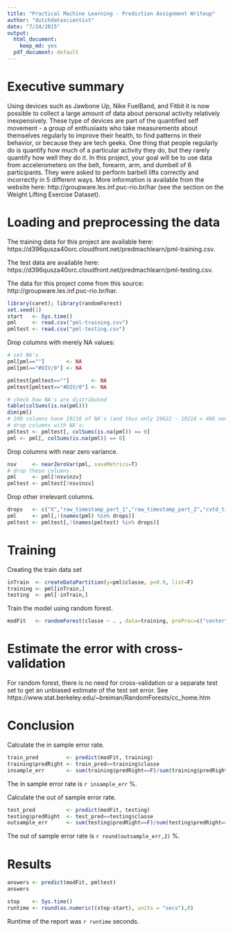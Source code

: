 ```yaml
---
title: "Practical Machine Learning - Prediction Assignment Writeup"
author: "dutchdatascientist"
date: "7/24/2015"
output:
  html_document:
    keep_md: yes
  pdf_document: default
---
```

# Executive summary
Using devices such as Jawbone Up, Nike FuelBand, and Fitbit it is now possible to collect a large amount of data about personal activity relatively inexpensively. These type of devices are part of the quantified self movement - a group of enthusiasts who take measurements about themselves regularly to improve their health, to find patterns in their behavior, or because they are tech geeks. One thing that people regularly do is quantify how much of a particular activity they do, but they rarely quantify how well they do it. In this project, your goal will be to use data from accelerometers on the belt, forearm, arm, and dumbell of 6 participants. They were asked to perform barbell lifts correctly and incorrectly in 5 different ways. More information is available from the website here: http://groupware.les.inf.puc-rio.br/har (see the section on the Weight Lifting Exercise Dataset).


# Loading and preprocessing the data
The training data for this project are available here: 
https://d396qusza40orc.cloudfront.net/predmachlearn/pml-training.csv.

The test data are available here: 
https://d396qusza40orc.cloudfront.net/predmachlearn/pml-testing.csv.

The data for this project come from this source: http://groupware.les.inf.puc-rio.br/har.

```r
library(caret); library(randomForest)
set.seed(1)
start   <- Sys.time()
pml     <- read.csv("pml-training.csv")
pmltest <- read.csv("pml-testing.csv")
```

Drop columns with merely NA values:
```r
# set NA's
pml[pml==""]       <- NA
pml[pml=="#DIV/0"] <- NA

pmltest[pmltest==""]       <- NA
pmltest[pmltest=="#DIV/0"] <- NA

# check how NA's are distributed
table(colSums(is.na(pml)))
dim(pml)
# 100 columns have 19216 of NA's (and thus only 19622 - 19216 = 406 non-NA's)
# drop columns with NA's:
pmltest <- pmltest[, colSums(is.na(pml)) == 0] 
pml <- pml[, colSums(is.na(pml)) == 0]
```

Drop columns with near zero variance.
```r
nsv     <- nearZeroVar(pml, saveMetrics=T)
# drop these columns
pml     <- pml[!nsv$nzv]
pmltest <- pmltest[!nsv$nzv]
```

Drop other irrelevant columns.
```r
drops   <- c("X","raw_timestamp_part_1","raw_timestamp_part_2","cvtd_timestamp","num_window")
pml     <- pml[,!(names(pml) %in% drops)]
pmltest <- pmltest[,!(names(pmltest) %in% drops)]
```

# Training
Creating the train data set
```r
inTrain  <- createDataPartition(y=pml$classe, p=0.9, list=F)
training <- pml[inTrain,]
testing  <- pml[-inTrain,]  
```

Train the model using random forest.
```r
modFit   <- randomForest(classe ~ . , data=training, preProc=c("center", "scale"))
```

# Estimate the error with cross-validation
For random forest, there is no need for cross-validation or a separate test set to get an unbiased estimate of the test set error. See https://www.stat.berkeley.edu/~breiman/RandomForests/cc_home.htm

# Conclusion
Calculate the in sample error rate.
```r
train_pred         <- predict(modFit, training)
training$predRight <- train_pred==training$classe
insample_err       <- sum(training$predRight==F)/sum(training$predRight==T)
```
The in sample error rate is `r insample_err` %.


Calculate the out of sample error rate.
```r
test_pred          <- predict(modFit, testing)
testing$predRight  <- test_pred==testing$classe
outsample_err      <- sum(testing$predRight==F)/sum(testing$predRight==T) * 100
```
The out of sample error rate is `r round(outsample_err,2)` %.


# Results
```r
answers <- predict(modFit, pmltest)
answers

stop    <- Sys.time()
runtime <- round(as.numeric((stop-start), units = "secs"),0)
```
Runtime of the report was `r runtime` seconds.
